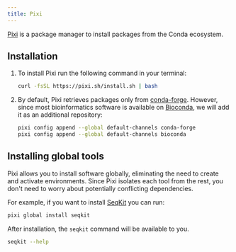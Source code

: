 ```yaml
---
title: Pixi
---
```


[Pixi](https://pixi.sh/) is a package manager to install packages from the Conda ecosystem.

## Installation


<Steps>

1. To install Pixi run the following command in your terminal:

    ```sh
    curl -fsSL https://pixi.sh/install.sh | bash
    ```

2. By default, Pixi retrieves packages only from [conda-forge](https://conda-forge.org/). However, since most bioinformatics software is available on [Bioconda](https://bioconda.github.io/), we will add it as an additional repository:

    ```sh
    pixi config append --global default-channels conda-forge
    pixi config append --global default-channels bioconda
    ```

</Steps>

## Installing global tools

Pixi allows you to install software globally, eliminating the need to create and activate environments. Since Pixi isolates each tool from the rest, you don't need to worry about potentially conflicting dependencies.

For example, if you want to install [SeqKit](https://github.com/shenwei356/seqkit) you can run:

```sh
pixi global install seqkit
```

After installation, the `seqkit` command will be available to you.

```sh
seqkit --help
```

